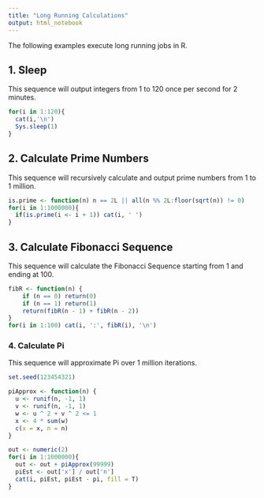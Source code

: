 ```yaml
---
title: "Long Running Calculations"
output: html_notebook
---
```


The following examples execute long running jobs in R.

## 1. Sleep

This sequence will output integers from 1 to 120 once per second for 2 minutes.

```r
for(i in 1:120){
  cat(i,'\n')
  Sys.sleep(1)
}
```

## 2. Calculate Prime Numbers

This sequence will recursively calculate and output prime numbers from 1 to 1 million.

```r
is.prime <- function(n) n == 2L || all(n %% 2L:floor(sqrt(n)) != 0)
for(i in 1:1000000){
  if(is.prime(i <- i + 1)) cat(i, ' ')
}
```

## 3. Calculate Fibonacci Sequence

This sequence will calculate the Fibonacci Sequence starting from 1 and ending at 100.

```r
fibR <- function(n) {
    if (n == 0) return(0)
    if (n == 1) return(1)
    return(fibR(n - 1) + fibR(n - 2))
}
for(i in 1:100) cat(i, ':', fibR(i), '\n')
```

### 4. Calculate Pi

This sequence will approximate Pi over 1 million iterations.

```r
set.seed(123454321)

piApprox <- function(n) {
  u <- runif(n, -1, 1)
  v <- runif(n, -1, 1)
  w <- u ^ 2 + v ^ 2 <= 1
  x <- 4 * sum(w)
  c(x = x, n = n)
}

out <- numeric(2)
for(i in 1:1000000){
  out <- out + piApprox(99999)
  piEst <- out['x'] / out['n']
  cat(i, piEst, piEst - pi, fill = T)
}
```
